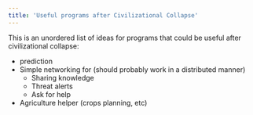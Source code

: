```yaml
---
title: 'Useful programs after Civilizational Collapse'
---
```



This is an unordered list of ideas for programs that could be useful after civilizational collapse:

* <L name="tides" from="useful-programs-after-civcollapse" /> prediction
* Simple networking for (should probably work in a distributed manner)
  * Sharing knowledge
  * Threat alerts
  * Ask for help
* Agriculture helper (crops planning, etc)
